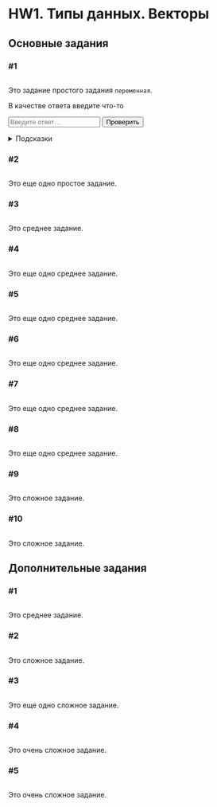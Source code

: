 # HW1. Типы данных. Векторы {#hw1 .unnumbered}

## Основные задания {#hw1_main}

### #1

<img class="level easy"/>

Это задание простого задания `переменная`.

::: autocheck
::: input-requirements
В качестве ответа введите что-то
:::

<input class="autocheck-input" type="text" id="in-test1"  placeholder="Введите ответ…"> <input class="autocheck-button" type="button" value="Проверить" onclick="check_test1()">

::: {#fb-test1 .autocheck-feedback hidden=""}
:::
:::

<details class="hints">

<summary>Подсказки</summary>

<details class="hint">

<summary>Как делать задание?</summary>

Текст подсказки.

</details>

<details class="hint">

<summary>Что надо сделать?</summary>

Текст подсказки.

</details>

</details>

### #2

<img class="level easy"/>

Это еще одно простое задание.

### #3

<img class="level medium"/>

Это среднее задание.

### #4

<img class="level medium"/>

Это еще одно среднее задание.

### #5

<img class="level medium"/>

Это еще одно среднее задание.

### #6

<img class="level medium"/>

Это еще одно среднее задание.

### #7

<img class="level medium"/>

Это еще одно среднее задание.

### #8

<img class="level medium"/>

Это еще одно среднее задание.

### #9

<img class="level hard"/>

Это сложное задание.

### #10

<img class="level hard"/>

Это сложное задание.

## Дополнительные задания {#hw1_add}

### #1

<img class="level medium"/>

Это среднее задание.

### #2

<img class="level hard"/>

Это сложное задание.

### #3

<img class="level hard"/>

Это еще одно сложное задание.

### #4

<img class="level extreme"/>

Это очень сложное задание.

### #5

<img class="level extreme"/>

Это очень сложное задание.

```{=html}
<script type="text/javascript" src="test.js"></script>
```
